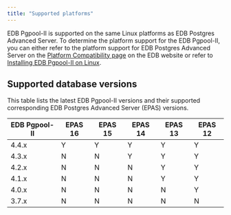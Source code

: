 ```yaml
---
title: "Supported platforms"
---
```


EDB Pgpool-II is supported on the same Linux platforms as EDB Postgres Advanced Server. To determine the platform support for the EDB Pgpool-II, you can either refer to the platform support for EDB Postgres Advanced Server on the [Platform Compatibility page](https://www.enterprisedb.com/platform-compatibility#epas) on the EDB website or refer to [Installing EDB Pgpool-II on Linux](./installing). 

## Supported database versions

This table lists the latest  EDB Pgpool-II versions and their supported corresponding EDB Postgres Advanced Server (EPAS) versions. 

| EDB Pgpool-II | EPAS 16 | EPAS 15 | EPAS 14 | EPAS 13 | EPAS 12 |
|---------------|---------|---------|---------|---------|---------|
| 4.4.x         | Y       | Y       | Y       | Y       | Y       |
| 4.3.x         | N       | N       | Y       | Y       | Y       |
| 4.2.x         | N       | N       | N       | Y       | Y       |
| 4.1.x         | N       | N       | N       | Y       | Y       |
| 4.0.x         | N       | N       | N       | N       | Y       |
| 3.7.x         | N       | N       | N       | N       | N       |
